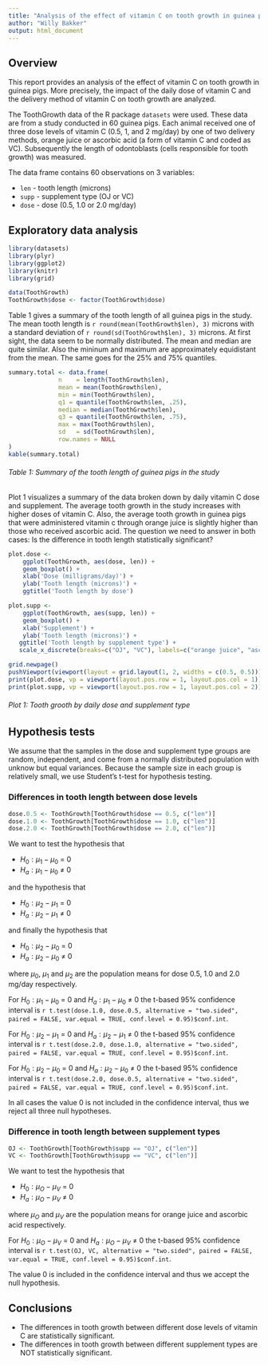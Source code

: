 ```yaml
---
title: "Analysis of the effect of vitamin C on tooth growth in guinea pigs"
author: "Willy Bakker"
output: html_document
---
```

## Overview
This report provides an analysis of the effect of vitamin C on tooth growth in guinea pigs. More precisely, the impact of the daily dose of vitamin C and the delivery method of vitamin C on tooth growth are analyzed.

The ToothGrowth data of the R package `datasets` were used. These data are from a study conducted in 60 guinea pigs. Each animal received one of three dose levels of vitamin C (0.5, 1, and 2 mg/day) by one of two delivery methods, orange juice or ascorbic acid (a form of vitamin C and coded as VC). Subsequently the length of odontoblasts (cells responsible for tooth growth) was measured.

The data frame contains 60 observations on 3 variables:

* `len`  - tooth length (microns) 
* `supp` - supplement type (OJ or VC) 
* `dose` - dose (0.5, 1.0 or 2.0 mg/day)

## Exploratory data analysis

```r
library(datasets)
library(plyr)
library(ggplot2)
library(knitr)
library(grid)

data(ToothGrowth)
ToothGrowth$dose <- factor(ToothGrowth$dose)
```
Table 1 gives a summary of the tooth length of all guinea pigs in the study. The mean tooth length is `r round(mean(ToothGrowth$len), 3)` microns with a standard deviation of `r round(sd(ToothGrowth$len), 3)` microns.
At first sight, the data seem to be normally distributed. The mean and median are quite similar. Also the mininum and maximum are approximately equidistant from the mean. The same goes for the 25% and 75% quantiles.

```r
summary.total <- data.frame(
              n    = length(ToothGrowth$len),
              mean = mean(ToothGrowth$len),
              min = min(ToothGrowth$len),
              q1 = quantile(ToothGrowth$len, .25),
              median = median(ToothGrowth$len),
              q3 = quantile(ToothGrowth$len, .75),
              max = max(ToothGrowth$len),
              sd   = sd(ToothGrowth$len),
              row.names = NULL
)
kable(summary.total)
```

###### Table 1: Summary of the tooth length of guinea pigs in the study



Plot 1 visualizes a summary of the data broken down by daily vitamin C dose and supplement. The average tooth growth in the study increases with higher doses of vitamin C. Also, the average tooth growth in guinea pigs that were administered vitamin c through orange juice is slightly higher than those who received ascorbic acid. The question we need to answer in both cases: Is the difference in tooth length statistically significant?

```r

plot.dose <- 
    ggplot(ToothGrowth, aes(dose, len)) + 
    geom_boxplot() +
    xlab('Dose (milligrams/day)') +
    ylab('Tooth length (microns)') +
    ggtitle('Tooth length by dose')

plot.supp <- 
    ggplot(ToothGrowth, aes(supp, len)) + 
    geom_boxplot() +
    xlab('Supplement') +
    ylab('Tooth length (microns)') +
   ggtitle('Tooth length by supplement type') +
   scale_x_discrete(breaks=c("OJ", "VC"), labels=c("orange juice", "ascorbic acid"))

grid.newpage()
pushViewport(viewport(layout = grid.layout(1, 2, widths = c(0.5, 0.5))))
print(plot.dose, vp = viewport(layout.pos.row = 1, layout.pos.col = 1))
print(plot.supp, vp = viewport(layout.pos.row = 1, layout.pos.col = 2))
```

###### Plot 1: Tooth grooth by daily dose and supplement type



## Hypothesis tests

We assume that the samples in the dose and supplement type groups are random, independent, and come from a normally distributed population with unknow but equal variances.
Because the sample size in each group is relatively small, we use Student's t-test for hypothesis testing.

### Differences in tooth length between dose levels 
```r
dose.0.5 <- ToothGrowth[ToothGrowth$dose == 0.5, c("len")]
dose.1.0 <- ToothGrowth[ToothGrowth$dose == 1.0, c("len")]
dose.2.0 <- ToothGrowth[ToothGrowth$dose == 2.0, c("len")]
```
We want to test the hypothesis that 

* $H_0:\mu_1 - \mu_0$ = 0
* $H_a:\mu_1 - \mu_0$ $\neq$ 0 

and the hypothesis that

* $H_0:\mu_2 - \mu_1$ = 0
* $H_a:\mu_2 - \mu_1$ $\neq$ 0

and finally the hypothesis that

* $H_0:\mu_2 - \mu_0$ = 0
* $H_a:\mu_2 - \mu_0$ $\neq$ 0

where $\mu_0$, $\mu_1$ and $\mu_2$ are the population means for dose 0.5, 1.0 and 2.0 mg/day respectively.

For $H_0:\mu_1 - \mu_0$ = 0 and $H_a:\mu_1 - \mu_0$ $\neq$ 0 the t-based 95% confidence interval is `r t.test(dose.1.0, dose.0.5, alternative = "two.sided", paired = FALSE, var.equal = TRUE, conf.level = 0.95)$conf.int`.

For $H_0:\mu_2 - \mu_1$ = 0 and $H_a:\mu_2 - \mu_1$ $\neq$ 0 the t-based 95% confidence interval is `r t.test(dose.2.0, dose.1.0, alternative = "two.sided", paired = FALSE, var.equal = TRUE, conf.level = 0.95)$conf.int`.

For $H_0:\mu_2 - \mu_0$ = 0 and $H_a:\mu_2 - \mu_0$ $\neq$ 0 the t-based 95% confidence interval is `r t.test(dose.2.0, dose.0.5, alternative = "two.sided", paired = FALSE, var.equal = TRUE, conf.level = 0.95)$conf.int`.

In all cases the value 0 is not included in the confidence interval, thus we reject all three null hypotheses.

### Difference in tooth length between supplement types

```r
OJ <- ToothGrowth[ToothGrowth$supp == "OJ", c("len")]
VC <- ToothGrowth[ToothGrowth$supp == "VC", c("len")]
```
We want to test the hypothesis that 

* $H_0:\mu_O - \mu_V$ = 0
* $H_a:\mu_O - \mu_V$ $\neq$ 0 

where $\mu_O$ and $\mu_V$ are the population means for orange juice and ascorbic acid respectively.

For $H_0:\mu_O - \mu_V$ = 0 and $H_a:\mu_O - \mu_V$ $\neq$ 0 the t-based 95% confidence interval is `r t.test(OJ, VC, alternative = "two.sided", paired = FALSE, var.equal = TRUE, conf.level = 0.95)$conf.int`.

The value 0 is included in the confidence interval and thus we accept the null hypothesis.

## Conclusions

* The differences in tooth growth between different dose levels of vitamin C are statistically significant. 
* The differences in tooth growth between different supplement types are NOT statistically significant.